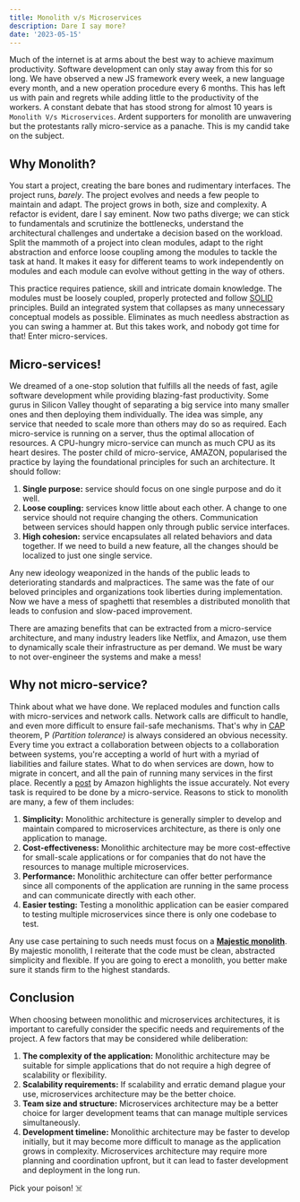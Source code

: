 ```yaml
---
title: Monolith v/s Microservices
description: Dare I say more?
date: '2023-05-15'
---
```


Much of the internet is at arms about the best way to achieve maximum productivity. Software development can only stay away from this for so long. We have observed a new JS framework every week, a new language every month, and a new operation procedure every 6 months. This has left us with pain and regrets while adding little to the productivity of the workers. A constant debate that has stood strong for almost 10 years is `Monolith V/s Microservices`. Ardent supporters for monolith are unwavering but the protestants rally micro-service as a panache. This is my candid take on the subject.

## Why Monolith?

You start a project, creating the bare bones and rudimentary interfaces. The project runs, _barely_. The project evolves and needs a few people to maintain and adapt. The project grows in both, size and complexity. A refactor is evident, dare I say eminent. Now two paths diverge; we can stick to fundamentals and scrutinize the bottlenecks, understand the architectural challenges and undertake a decision based on the workload.
Split the mammoth of a project into clean modules, adapt to the right abstraction and enforce loose coupling among the modules to tackle the task at hand. It makes it easy for different teams to work independently on modules and each module can evolve without getting in the way of others.

This practice requires patience, skill and intricate domain knowledge. The modules must be loosely coupled, properly protected and follow [SOLID](https://en.wikipedia.org/wiki/SOLID) principles. Build an integrated system that collapses as many unnecessary conceptual models as possible. Eliminates as much needless abstraction as you can swing a hammer at.
But this takes work, and nobody got time for that! Enter micro-services.

## Micro-services!

We dreamed of a one-stop solution that fulfills all the needs of fast, agile software development while providing blazing-fast productivity. Some gurus in Silicon Valley thought of separating a big service into many smaller ones and then deploying them individually. The idea was simple, any service that needed to scale more than others may do so as required. Each micro-service is running on a server, thus the optimal allocation of resources. A CPU-hungry micro-service can munch as much CPU as its heart desires. The poster child of micro-service, AMAZON, popularised the practice by laying the foundational principles for such an architecture. It should follow:

1. **Single purpose:** service should focus on one single purpose and do it well.
2. **Loose coupling:** services know little about each other. A change to one service should not require changing the others. Communication between services should happen only through public service interfaces.
3. **High cohesion:** service encapsulates all related behaviors and data together. If we need to build a new feature, all the changes should be localized to just one single service.

Any new ideology weaponized in the hands of the public leads to deteriorating standards and malpractices. The same was the fate of our beloved principles and organizations took liberties during implementation. Now we have a mess of spaghetti that resembles a distributed monolith that leads to confusion and slow-paced improvement.

There are amazing benefits that can be extracted from a micro-service architecture, and many industry leaders like Netflix, and Amazon, use them to dynamically scale their infrastructure as per demand. We must be wary to not over-engineer the systems and make a mess!

## Why not micro-service?

Think about what we have done. We replaced modules and function calls with micro-services and network calls. Network calls are difficult to handle, and even more difficult to ensure fail-safe mechanisms. That's why in [CAP](https://en.wikipedia.org/wiki/CAP_theorem) theorem, P _(Partition tolerance)_ is always considered an obvious necessity. Every time you extract a collaboration between objects to a collaboration between systems, you're accepting a world of hurt with a myriad of liabilities and failure states. What to do when services are down, how to migrate in concert, and all the pain of running many services in the first place. Recently a [post](https://www.primevideotech.com/video-streaming/scaling-up-the-prime-video-audio-video-monitoring-service-and-reducing-costs-by-90) by Amazon highlights the issue accurately. Not every task is required to be done by a micro-service. Reasons to stick to monolith are many, a few of them includes:

1. **Simplicity:** Monolithic architecture is generally simpler to develop and maintain compared to microservices architecture, as there is only one application to manage.
2. **Cost-effectiveness:** Monolithic architecture may be more cost-effective for small-scale applications or for companies that do not have the resources to manage multiple microservices.
3. **Performance:** Monolithic architecture can offer better performance since all components of the application are running in the same process and can communicate directly with each other.
4. **Easier testing:** Testing a monolithic application can be easier compared to testing multiple microservices since there is only one codebase to test.

Any use case pertaining to such needs must focus on a [**Majestic monolith**](https://m.signalvnoise.com/the-majestic-monolith/). By majestic monolith, I reiterate that the code must be clean, abstracted simplicity and flexible. If you are going to erect a monolith, you better make sure it stands firm to the highest standards.

## Conclusion

When choosing between monolithic and microservices architectures, it is important to carefully consider the specific needs and requirements of the project. A few factors that may be considered while deliberation:

1. **The complexity of the application:** Monolithic architecture may be suitable for simple applications that do not require a high degree of scalability or flexibility.
1. **Scalability requirements:** If scalability and erratic demand plague your use, microservices architecture may be the better choice.
1. **Team size and structure:** Microservices architecture may be a better choice for larger development teams that can manage multiple services simultaneously.
1. **Development timeline:** Monolithic architecture may be faster to develop initially, but it may become more difficult to manage as the application grows in complexity. Microservices architecture may require more planning and coordination upfront, but it can lead to faster development and deployment in the long run.

Pick your poison! ☠️
